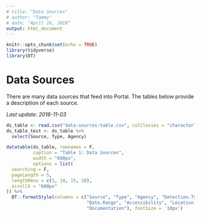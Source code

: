 ```yaml
---
# title: "Data Sources"
# author: "Tammy"
# date: "April 16, 2018"
output: html_document
---
```


```r
knitr::opts_chunk$set(echo = TRUE)
library(tidyverse)
library(DT)
```

# Data Sources

There are many data sources that feed into Portal. The tables below provide a description of each source.

_Last update: 2016-11-03_

```r
ds_table <- read.csv("data-sources-table.csv", colClasses = "character")
ds_table_test <- ds_table %>%
  select(Source, Type, Agency)
```
```r
datatable(ds_table, rownames = F, 
          caption = "Table 1: Data Sources",
          width = "600px",
          options = list(
  searching = F,
  pageLength = 5,
  lengthMenu = c(5, 10, 15, 20),
  scrollX = "600px"
)) %>%
  DT::formatStyle(columns = c("Source", "Type", "Agency", "Detection.Type", "Available.Granularity",
                              "Date.Range", "Accessibility", "Location.Availability", "Installation.Type", "Collection.Frequency",
                              "Documentation"), fontSize = '10px')
```


